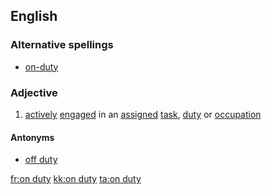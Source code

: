 ==English==

===Alternative spellings===
* [[on-duty]]

===Adjective===
{{en-adj|pos=[[on]] [[duty]]|-}}

# [[actively]] [[engaged]] in an [[assigned]] [[task]], [[duty]] or [[occupation]]

====Antonyms====
* [[off duty]]

[[fr:on duty]]
[[kk:on duty]]
[[ta:on duty]]